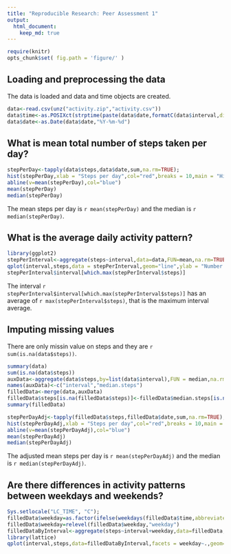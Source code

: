 ```yaml
---
title: "Reproducible Research: Peer Assessment 1"
output: 
  html_document:
    keep_md: true
---
```


```r
require(knitr)
opts_chunk$set( fig.path = 'figure/' )
```

## Loading and preprocessing the data

The data is loaded and data and time objects are created.

```r
data<-read.csv(unz("activity.zip","activity.csv"))
data$time<-as.POSIXct(strptime(paste(data$date,formatC(data$interval,digits=3,flag="0")),"%Y-%m-%d %H%M",tz="UTC"))
data$date<-as.Date(data$date,"%Y-%m-%d")
```


## What is mean total number of steps taken per day?

```r
stepPerDay<-tapply(data$steps,data$date,sum,na.rm=TRUE);
hist(stepPerDay,xlab = "Steps per day",col="red",breaks = 10,main = "Histogram of Steps per day")
abline(v=mean(stepPerDay),col="blue")
mean(stepPerDay)
median(stepPerDay)
```

The mean steps per day is `r mean(stepPerDay)` and the median is `r median(stepPerDay)`.

## What is the average daily activity pattern?

```r
library(ggplot2)
stepPerInterval<-aggregate(steps~interval,data=data,FUN=mean,na.rm=TRUE);
qplot(interval,steps,data = stepPerInterval,geom="line",ylab = "Number of Steps",xlab = "Interval",main = "Average Steps per interval")
stepPerInterval$interval[which.max(stepPerInterval$steps)]
```

The interval `r stepPerInterval$interval[which.max(stepPerInterval$steps)]` has an average of `r max(stepPerInterval$steps)`, that is the maximum interval average.

## Imputing missing values

There are only missin value on steps and they are `r sum(is.na(data$steps))`.
```r
summary(data)
sum(is.na(data$steps))
auxData<-aggregate(data$steps,by=list(data$interval),FUN = median,na.rm=TRUE)
names(auxData)<-c("interval","median.steps")
filledData<-merge(data,auxData)
filledData$steps[is.na(filledData$steps)]<-filledData$median.steps[is.na(filledData$steps)]
summary(filledData)

stepPerDayAdj<-tapply(filledData$steps,filledData$date,sum,na.rm=TRUE);
hist(stepPerDayAdj,xlab = "Steps per day",col="red",breaks = 10,main = "Histogram of Steps per day")
abline(v=mean(stepPerDayAdj),col="blue")
mean(stepPerDayAdj)
median(stepPerDayAdj)
```

The adjusted mean steps per day is `r mean(stepPerDayAdj)` and the median is `r median(stepPerDayAdj)`.


## Are there differences in activity patterns between weekdays and weekends?

```r
Sys.setlocale("LC_TIME", "C");
filledData$weekday=as.factor(ifelse(weekdays(filledData$time,abbreviate = TRUE) %in% c("Sat","Sun"),"weekday","weekend"));
filledData$weekday=relevel(filledData$weekday,"weekday")
filledDataByInterval<-aggregate(steps~interval+weekday,data=filledData,FUN = mean,na.rm=TRUE)
library(lattice)
qplot(interval,steps,data=filledDataByInterval,facets = weekday~.,geom="line",ylab = "Number of Steps",xlab = "Interval",main = "Average number os steps per Interval: Day Pattern")
```

